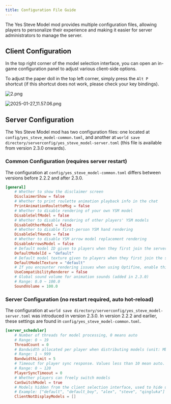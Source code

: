 ```yaml
---
title: Configuration File Guide
---
```


The Yes Steve Model mod provides multiple configuration files, allowing players to personalize their experience and making it easier for server administrators to manage the server.

## Client Configuration

In the top right corner of the model selection interface, you can open an in-game configuration panel to adjust various client-side options.

To adjust the paper doll in the top left corner, simply press the `Alt P` shortcut (if this shortcut does not work, please check your key bindings).

![2.png](/images/WzH1G8TK4hcrLks.png)

![2025-01-27_11.57.06.png](/images/sZtCmdDA2pKIuHU.png)

## Server Configuration

The Yes Steve Model mod has two configuration files: one located at `config/yes_steve_model-common.toml`, and another at `world save directory/serverconfig/yes_steve_model-server.toml` (this file is available from version 2.3.0 onwards).

### Common Configuration (requires server restart)

The configuration at `config/yes_steve_model-common.toml` differs between versions before 2.2.2 and after 2.3.0.

```toml
[general]
    # Whether to show the disclaimer screen
    DisclaimerShow = false
    # Whether to print roulette animation playback info in the chat
    PrintAnimationRouletteMsg = false
    # Whether to disable rendering of your own YSM model
    DisableSelfModel = false
    # Whether to disable rendering of other players' YSM models
    DisableOtherModel = false
    # Whether to disable first-person YSM hand rendering
    DisableSelfHands = false
    # Whether to disable YSM arrow model replacement rendering
    DisableArrowsModel = false
    # Default model ID given to players when they first join the server
    DefaultModelId = "default"
    # Default model texture given to players when they first join the server
    DefaultModelTexture = "default"
    # If you encounter rendering issues when using Optifine, enable this
    UseCompatibilityRenderer = false
    # Global sound volume for animation sounds (added in 2.3.0)
    # Range: 0.0 ~ 100.0
    SoundVolume = 100.0
```

### Server Configuration (no restart required, auto hot-reload)

The configuration at `world save directory/serverconfig/yes_steve_model-server.toml` was introduced in version 2.3.0. In version 2.2.2 and earlier, these settings are found in `config/yes_steve_model-common.toml`.

```toml
[server_scheduler]
    # Number of threads for model processing, 0 means auto
    # Range: 0 ~ 19
    ThreadCount = 0
    # Bandwidth allocated per player when distributing models (unit: Mbps)
    # Range: 1 ~ 999
    BandwidthLimit = 5
    # Timeout for player sync response. Values less than 10 mean auto. (unit: seconds)
    # Range: 0 ~ 120
    PlayerSyncTimeout = 0
    # Whether players can freely switch models
    CanSwitchModel = true
    # Models hidden from the client selection interface, used to hide unwanted default models (added in 2.3.0)
    # Example: ["default", "default_boy", "alex", "steve", "qingluka"]
    ClientNotDisplayModels = []
```
